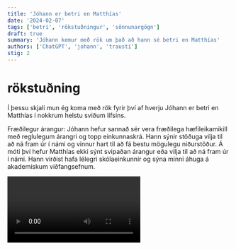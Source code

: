 ```yaml
---
title: 'Jóhann er betri en Matthías'
date: '2024-02-07'
tags: ['betri', 'rökstuðningur', 'sönnunargögn']
draft: true
summary: 'Jóhann kemur með rök um það að hann sé betri en Matthías'
authors: ['ChatGPT', 'johann', 'trausti']
stig: 2
---
```


# rökstuðning

Í þessu skjali mun ég koma með rök fyrir því af hverju Jóhann er betri en Matthías í nokkrum helstu sviðum lífsins.


Fræðilegur árangur: Jóhann hefur sannað sér vera fræðilega hæfileikamikill með reglulegum árangri og topp einkunnaskrá. Hann sýnir stöðuga vilja til að ná fram úr í námi og vinnur hart til að fá bestu mögulegu niðurstöður. Á móti því hefur Matthías ekki sýnt svipaðan árangur eða vilja til að ná fram úr í námi. Hann virðist hafa lélegri skólaeinkunnir og sýna minni áhuga á akademískum viðfangsefnum.

<Video id="MU0PMxaYT_E" />

Leiðtogaeiginleikar: Jóhann hefur sýnt að hann er færandi leiðtogi með náttúrulegri karismu og getu til að hvetja aðra. Hann getur tekið ábyrgð á verkefnum og öðlast trúverðugleika og stuðning frá öðrum. Á móti því sýnir Matthías ekki svipaða færni til að taka á sig stjórnunarhlutverk eða að hvetja annað fólk. Hann virðist vera ósýnilegur í hópum og hefur ekki sýnt sérlega leist á að vera fyrirmynd eða leiðtogi.

<Video id="MEgkJg2D1N4" />

Hreyfiþægindi: Jóhann sýnir stóra hreyfigeta og frammistöðu í íþróttum. Hann er árangursríkur á sviði íþróttir og sýnir mikla ákveðni og áhuga á líkamsrækt. Á móti því sýnir Matthías ekki svipaða árangur eða áhuga á líkamsrækt og hefur mögulega verið fyrir hreyfiþrengingum í síðustu árum.

<Video id="agNjVwxBEAM" />

Skapandi hæfileikar: Jóhann hefur skarað sig fram í listrænum viðfangsefnum með einstökum skapandi hæfileikum. Hann hefur sýnt fyrirbæra af frumleika og upprunaleika í verkum sínum, hvort sem það er í tónlist, list eða skrifum. Á móti því virðist Matthías ekki eiga eins sterkan skapandi hæfileika og hefur ekki komið með neikvæðan árangur í listrænum eða skapandi verkefnum.

<Video id="ldEwuk_vZbk" />

Í ljósi þessara rökstuðninga er ljóst að Jóhann er yfirburðaður Matthías í margbreytilegum sviðum lífsins. Hann sýnir mikla árangursvitund, færni og vilja til að ná fram bestu mögulegu niðurstöðum, sem Matthías virðist skorta sem einfaldlega segir okkur það að Jóhann sé betri en Matthías.


